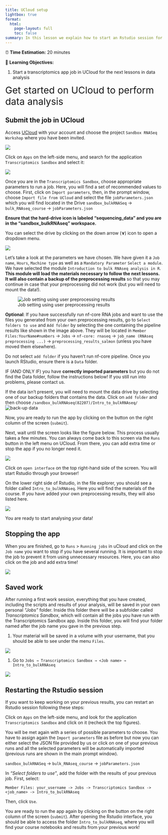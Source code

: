 ```yaml
---
title: UCloud setup
lightbox: true
format:
  html:
    page-layout: full
    toc: false
summary: In this lesson we explain how to start an Rstudio session for data analysis
---
```


:::{.callout-note title="Section Overview"}

⏰ **Time Estimation:** 20 minutes  

💬 **Learning Objectives:**

1. Start a transcriptomics app job in UCloud for the next lessons in data analysis
:::

<span style="font-size:30px;"> Get started on UCloud to perform data analysis<span>

## Submit the job in UCloud

Access [UCloud](https://cloud.sdu.dk) with your account and choose the project `Sandbox RNASeq Workshop` where you have been invited.

![](./img/04c_preprocessing_setup/chooseProject.png)

Click on `Apps` on the left-side menu, and search for the application `Transcriptomics Sandbox` and select it:

![](./img/05a_data_analysis_setup/apps.png)

Once you are in the `Transcriptomics Sandbox`, choose appropriate parameters to run a job. Here, you will find a set of recommended values to choose. First, click on `Import parameters`, then, in the prompt window, choose `Import file from UCloud` and select the file  `jobParameters.json` which you will find located in the Drive `sandbox_bulkRNASeq` -\> `bulk_RNAseq_course` -\> `jobParameters.json`

:::{.callout-warning}
**Ensure that the hard-drive icon is labeled "sequencing_data" and you are in the "sandbox_bulkRNAseq" workspace.**

You can select the drive by clicking on the down arrow (**&or;**) icon to open a dropdown menu.
:::

![](./img/05a_data_analysis_setup/importParamsTranscript.png)

Let's take a look at the parameters we have chosen. We have given it a `Job name`, `Hours`, `Machine type` as well as a `Mandatory Parameter` `Select a module`. We have selected the module `Introduction to bulk RNAseq analysis in R`. **This module will load the materials necessary to follow the next lessons. It will also contain a backup of the preprocessing results** so that you may continue in case that your preprocessing did not work (but you will need to mount the data!).

![Job setting using user preprocessing results](./img/05a_data_analysis_setup/jobParams.png)

:::{.callout-note title="Data folders"}
**Optional**: If you have successfully run nf-core RNA jobs and want to use the files you generated from your own preprocessing results, go to `Select folders to use` and `Add folder` by selecting the one containing the pipeline results like shown in the image above. They will be located in `Member Files:YourName#numbers` -> `Jobs` -> `nf-core: rnaseq` -> `job_name (RNAseq preprocessing ...)` -> `preprocessing_results_salmon` (unless you have moved them elsewhere). 

:::{.callout-warning}
Do not select `add folder` if you haven't run nf-core pipeline. Once you launch RStudio, ensure there is a `Data` folder.

IF (AND ONLY IF) you have **correctly imported parameters** but you do not find the Data folder, follow the instructions below! If you still run into problems, please contact us. 

:::{.callout-important title="Mount the backup data drive" collapse="true"}
If the data isn't present, you will need to mount the data drive by selecting one of our backup folders that contains the data. Click on `add folder` and then choose `/sandbox_bulkRNAseq(82207)/Intro_to_bulkRNAseq/` 
![back-up data](./img/05a_data_analysis_setup/data_select.png)

:::
:::

:::


Now, you are ready to run the app by clicking on the button on the right column of the screen (`submit`).

Next, wait until the screen looks like the figure below. This process usually takes a few minutes. You can always come back to this screen via the `Runs` button in the left menu on UCloud. From there, you can add extra time or stop the app if you no longer need it.

![](./img/05a_data_analysis_setup/startappTrans.png)

Click on `open interface` on the top right-hand side of the screen. You will start Rstudio through your browser!

On the lower right side of Rstudio, in the file explorer, you should see a folder called `Intro_to_bulkRNAseq`. Here you will find the materials of the course. If you have added your own preprocessing results, they will also listed here.

![](./img/05a_data_analysis_setup/courseMaterial.png)

You are ready to start analysing your data!

## Stopping the app

When you are finished, go to `Runs` > `Running jobs` in uCloud and click on the `Job name` you want to stop if you have several running. It is important to stop the job to prevent it from using unnecessary resources. Here, you can also click on the job and add extra time!

![](./img/04c_preprocessing_setup/stopRun.png)

## Saved work

After running a first work session, everything that you have created, including the scripts and results of your analysis, will be saved in your own personal *"Jobs"* folder. Inside this folder there will be a subfolder called *Transcriptomics Sandbox*, which will contain all the jobs you have run with the Transcriptomics Sandbox app. Inside this folder, you will find your folder named after the job name you gave in the previous step.

1. Your material will be saved in a volume with your username, that you should be able to see under the menu `Files`. 

![](./img/04c_preprocessing_setup/fileDrives.png)

1. Go to `Jobs → Transcriptomics Sandbox → <Job name> → Intro_to_bulkRNAseq`

![](./img/05a_data_analysis_setup/fileTranscript.png)

## Restarting the Rstudio session

If you want to keep working on your previous results, you can restart an Rstudio session following these steps:

Click on `Apps` on the left-side menu, and look for the application `Transcriptomics Sandbox` and click on it (recheck the top figures).

You will be met again with a series of possible parameters to choose. You have to assign again the `Import parameters` file as before but now you can either select the JSON file provided by us or click on one of your previous runs and all the selected parameters will be automatically imported (previous runs are shown in the main prompt window).

`sandbox_bulkRNASeq` -> `bulk_RNAseq_course` -> `jobParameters.json`

In *"Select folders to use"*, add the folder with the results of your previous job. First, select: 

 `Member Files: your_username -> Jobs -> Transcriptomics Sandbox -> <job_name> -> Intro_to_bulkRNAseq`
 
Then, click `Use`.

You are ready to run the app again by clicking on the button on the right column of the screen (`submit`). After opening the Rstudio interface, you should be able to access the folder `Intro_to_bulkRNAseq`, where you will find your course notebooks and results from your previous work!
